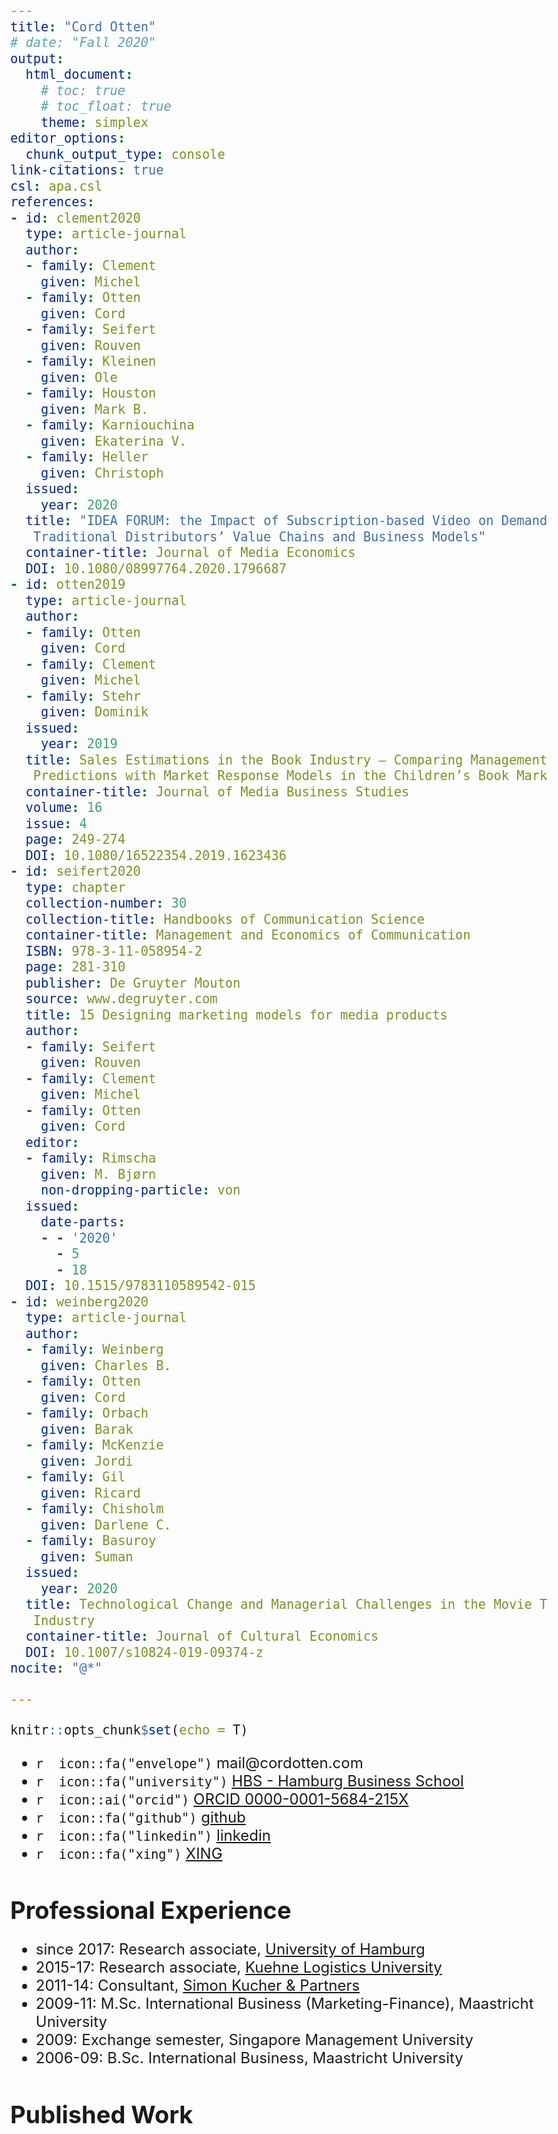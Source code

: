 ```yaml
---
title: "Cord Otten"
# date: "Fall 2020"
output:
  html_document:
    # toc: true
    # toc_float: true
    theme: simplex
editor_options: 
  chunk_output_type: console
link-citations: true
csl: apa.csl
references:
- id: clement2020  
  type: article-journal
  author:
  - family: Clement
    given: Michel
  - family: Otten
    given: Cord
  - family: Seifert
    given: Rouven
  - family: Kleinen
    given: Ole
  - family: Houston
    given: Mark B.
  - family: Karniouchina
    given: Ekaterina V.
  - family: Heller
    given: Christoph
  issued:
    year: 2020
  title: "IDEA FORUM: the Impact of Subscription-based Video on Demand on
   Traditional Distributors’ Value Chains and Business Models"
  container-title: Journal of Media Economics
  DOI: 10.1080/08997764.2020.1796687
- id: otten2019  
  type: article-journal
  author:
  - family: Otten
    given: Cord
  - family: Clement
    given: Michel
  - family: Stehr
    given: Dominik
  issued:
    year: 2019
  title: Sales Estimations in the Book Industry – Comparing Management
   Predictions with Market Response Models in the Children’s Book Market
  container-title: Journal of Media Business Studies
  volume: 16
  issue: 4
  page: 249-274
  DOI: 10.1080/16522354.2019.1623436
- id: seifert2020
  type: chapter
  collection-number: 30
  collection-title: Handbooks of Communication Science
  container-title: Management and Economics of Communication
  ISBN: 978-3-11-058954-2
  page: 281-310
  publisher: De Gruyter Mouton
  source: www.degruyter.com
  title: 15 Designing marketing models for media products
  author:
  - family: Seifert
    given: Rouven
  - family: Clement
    given: Michel
  - family: Otten
    given: Cord
  editor:
  - family: Rimscha
    given: M. Bjørn
    non-dropping-particle: von
  issued:
    date-parts:
    - - '2020'
      - 5
      - 18
  DOI: 10.1515/9783110589542-015
- id: weinberg2020  
  type: article-journal
  author:
  - family: Weinberg
    given: Charles B.
  - family: Otten
    given: Cord
  - family: Orbach
    given: Barak
  - family: McKenzie
    given: Jordi
  - family: Gil
    given: Ricard
  - family: Chisholm
    given: Darlene C.
  - family: Basuroy
    given: Suman
  issued:
    year: 2020
  title: Technological Change and Managerial Challenges in the Movie Theater
   Industry
  container-title: Journal of Cultural Economics
  DOI: 10.1007/s10824-019-09374-z
nocite: "@*"

---
```


<style type="text/css">
  body {
    font-size: 24px;
  }
  h1.title {
    font-size: 60px;
  }
  h1 {
    font-size: 38px;
  }
  .references {
    padding-left: 1.5em;
    text-indent:-1.5em;
  }
</style>

```r
knitr::opts_chunk$set(echo = T)
```

* `r  icon::fa("envelope")` mail@cordotten.com  
* `r  icon::fa("university")` [HBS - Hamburg Business School](https://www.bwl.uni-hamburg.de/mp/team/cord-otten.html)  
* `r  icon::ai("orcid")` [ORCID 0000-0001-5684-215X](https://orcid.org/0000-0001-5684-215X)
* `r  icon::fa("github")` [github](https://github.com/cord-otten)
* `r  icon::fa("linkedin")` [linkedin](https://www.linkedin.com/in/cord-otten-54060741/)
* `r  icon::fa("xing")` [XING](https://www.xing.com/profile/Cord_Otten/)

# Professional Experience

* since 2017: Research associate, [University of Hamburg](https://www.bwl.uni-hamburg.de/mp/)  
* 2015-17: Research associate, [Kuehne Logistics University](https://www.the-klu.org/)  
* 2011-14: Consultant, [Simon Kucher & Partners](https://www.simon-kucher.com/)  
* 2009-11: M.Sc. International Business (Marketing-Finance), Maastricht University  
* 2009: Exchange semester, Singapore Management University  
* 2006-09: B.Sc. International Business, Maastricht University  

# Published Work